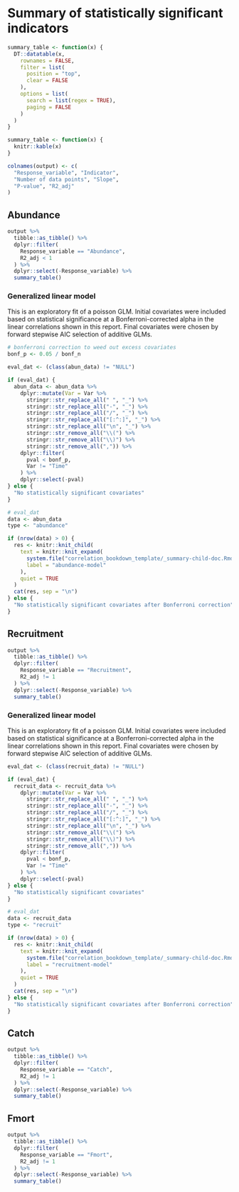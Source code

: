 # Summary of statistically significant indicators

```r
summary_table <- function(x) {
  DT::datatable(x,
    rownames = FALSE,
    filter = list(
      position = "top",
      clear = FALSE
    ),
    options = list(
      search = list(regex = TRUE),
      paging = FALSE
    )
  )
}
```

```r
summary_table <- function(x) {
  knitr::kable(x)
}
```

```r
colnames(output) <- c(
  "Response_variable", "Indicator",
  "Number of data points", "Slope",
  "P-value", "R2_adj"
)
```

## Abundance
```r
output %>%
  tibble::as_tibble() %>%
  dplyr::filter(
    Response_variable == "Abundance",
    R2_adj < 1
  ) %>%
  dplyr::select(-Response_variable) %>%
  summary_table()
```

### Generalized linear model

This is an exploratory fit of a poisson GLM. Initial covariates were included based on statistical significance at a Bonferroni-corrected alpha in the linear correlations shown in this report. Final covariates were chosen by forward stepwise AIC selection of additive GLMs.

```r
# bonferroni correction to weed out excess covariates
bonf_p <- 0.05 / bonf_n
```

```r
eval_dat <- (class(abun_data) != "NULL")

if (eval_dat) {
  abun_data <- abun_data %>%
    dplyr::mutate(Var = Var %>%
      stringr::str_replace_all(" ", "_") %>%
      stringr::str_replace_all("-", "_") %>%
      stringr::str_replace_all("/", "_") %>%
      stringr::str_replace_all("[:^:]", "_") %>%
      stringr::str_replace_all("\n", "_") %>%
      stringr::str_remove_all("\\(") %>%
      stringr::str_remove_all("\\)") %>%
      stringr::str_remove_all(",")) %>%
    dplyr::filter(
      pval < bonf_p,
      Var != "Time"
    ) %>%
    dplyr::select(-pval)
} else {
  "No statistically significant covariates"
}
```

```r
# eval_dat
data <- abun_data
type <- "abundance"

if (nrow(data) > 0) {
  res <- knitr::knit_child(
    text = knitr::knit_expand(
      system.file("correlation_bookdown_template/_summary-child-doc.Rmd", package = "NEesp"),
      label = "abundance-model"
    ),
    quiet = TRUE
  )
  cat(res, sep = "\n")
} else {
  "No statistically significant covariates after Bonferroni correction"
}
```


## Recruitment
```r
output %>%
  tibble::as_tibble() %>%
  dplyr::filter(
    Response_variable == "Recruitment",
    R2_adj != 1
  ) %>%
  dplyr::select(-Response_variable) %>%
  summary_table()
```

### Generalized linear model

This is an exploratory fit of a poisson GLM. Initial covariates were included based on statistical significance at a Bonferroni-corrected alpha in the linear correlations shown in this report. Final covariates were chosen by forward stepwise AIC selection of additive GLMs.

```r
eval_dat <- (class(recruit_data) != "NULL")

if (eval_dat) {
  recruit_data <- recruit_data %>%
    dplyr::mutate(Var = Var %>%
      stringr::str_replace_all(" ", "_") %>%
      stringr::str_replace_all("-", "_") %>%
      stringr::str_replace_all("/", "_") %>%
      stringr::str_replace_all("[:^:]", "_") %>%
      stringr::str_replace_all("\n", "_") %>%
      stringr::str_remove_all("\\(") %>%
      stringr::str_remove_all("\\)") %>%
      stringr::str_remove_all(",")) %>%
    dplyr::filter(
      pval < bonf_p,
      Var != "Time"
    ) %>%
    dplyr::select(-pval)
} else {
  "No statistically significant covariates"
}
```

```r
# eval_dat
data <- recruit_data
type <- "recruit"

if (nrow(data) > 0) {
  res <- knitr::knit_child(
    text = knitr::knit_expand(
      system.file("correlation_bookdown_template/_summary-child-doc.Rmd", package = "NEesp"),
      label = "recruitment-model"
    ),
    quiet = TRUE
  )
  cat(res, sep = "\n")
} else {
  "No statistically significant covariates after Bonferroni correction"
}
```

## Catch
```r
output %>%
  tibble::as_tibble() %>%
  dplyr::filter(
    Response_variable == "Catch",
    R2_adj != 1
  ) %>%
  dplyr::select(-Response_variable) %>%
  summary_table()
```

## Fmort
```r
output %>%
  tibble::as_tibble() %>%
  dplyr::filter(
    Response_variable == "Fmort",
    R2_adj != 1
  ) %>%
  dplyr::select(-Response_variable) %>%
  summary_table()
```

